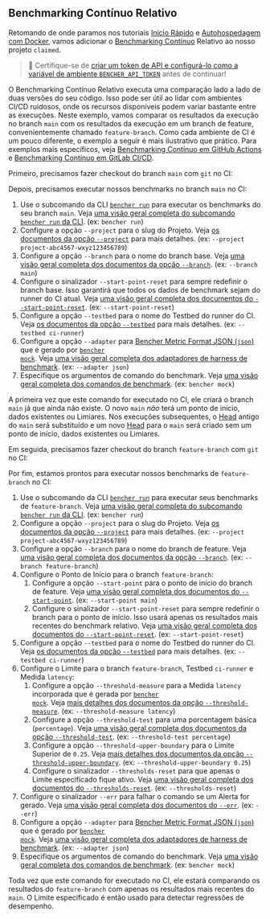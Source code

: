 
## Benchmarking Contínuo Relativo

Retomando de onde paramos nos tutoriais
[Início Rápido][quick start] e [Autohospedagem com Docker][docker self-hosted],
vamos adicionar o [Benchmarking Contínuo][continuous benchmarking] Relativo ao nosso projeto `claimed`.

> 🐰 Certifique-se de
> [criar um token de API e configurá-lo como a variável de ambiente `BENCHER_API_TOKEN`][create an api token]
> antes de continuar!

[quick start]: /pt/docs/tutorial/quick-start/
[docker self-hosted]: /pt/docs/tutorial/docker/
[continuous benchmarking]: /pt/docs/explanation/continuous-benchmarking/
[create an api token]: /pt/docs/tutorial/quick-start/#create-an-api-token

O Benchmarking Contínuo Relativo executa uma comparação lado a lado de duas versões do seu código.
Isso pode ser útil ao lidar com ambientes CI/CD ruidosos,
onde os recursos disponíveis podem variar bastante entre as execuções.
Neste exemplo, vamos comparar os resultados da execução no branch `main`
com os resultados da execução em um branch de feature, convenientemente chamado `feature-branch`.
Como cada ambiente de CI é um pouco diferente,
o exemplo a seguir é mais ilustrativo que prático.
Para exemplos mais específicos, veja [Benchmarking Contínuo em GitHub Actions][github actions]
e [Benchmarking Contínuo em GitLab CI/CD][gitlab ci/cd].

[github actions]: /pt/docs/how-to/github-actions/
[gitlab ci/cd]: /pt/docs/how-to/gitlab-ci-cd/

Primeiro, precisamos fazer checkout do branch `main` com `git` no CI:

<GitCheckoutMain />

Depois, precisamos executar nossos benchmarks no branch `main` no CI:

<RunMainRelative />

1. Use o subcomando da CLI <code><a href="/pt/docs/explanation/bencher-run/">bencher run</a></code>
   para executar os benchmarks do seu branch `main`.
   Veja [uma visão geral completa do subcomando `bencher run` da CLI][bencher run].
   (ex: `bencher run`)
2. Configure a opção `--project` para o slug do Projeto.
   Veja [os documentos da opção `--project`][project option] para mais detalhes.
   (ex: `--project project-abc4567-wxyz123456789`)
3. Configure a opção `--branch` para o nome do branch base.
   Veja [uma visão geral completa dos documentos da opção `--branch`][branch option].
   (ex: `--branch main`)
4. Configure o sinalizador `--start-point-reset` para sempre redefinir o branch base.
   Isso garantirá que todos os dados de benchmark sejam do runner do CI atual.
   Veja [uma visão geral completa dos documentos do `--start-point-reset`][start point reset].
   (ex: `--start-point-reset`)
5. Configure a opção `--testbed` para o nome do Testbed do runner do CI.
   Veja [os documentos da opção `--testbed`][testbed option] para mais detalhes.
   (ex: `--testbed ci-runner`)
6. Configure a opção `--adapter` para [Bencher Metric Format JSON (`json`)][bmf] que é gerado por <code><a href="/pt/docs/reference/bencher-metric-format/#bencher-mock">bencher mock</a></code>.
   Veja [uma visão geral completa dos adaptadores de harness de benchmark][adapter json].
   (ex: `--adapter json`)
7. Especifique os argumentos de comando do benchmark.
    Veja [uma visão geral completa dos comandos de benchmark][command argument].
    (ex: `bencher mock`)

A primeira vez que este comando for executado no CI,
ele criará o branch `main` já que ainda não existe.
O novo `main` _não_ terá um ponto de início, dados existentes ou Limiares.
Nos execuções subsequentes, o [Head][head] antigo do `main` será substituído
e um novo [Head][head] para o `main` será criado sem um ponto de início, dados existentes ou Limiares.

[bencher run]: /pt/docs/explanation/bencher-run/
[project option]: /pt/docs/explanation/bencher-run/#--project-project
[branch option]: /pt/docs/explanation/branch-selection/#--branch-branch
[start point reset]: /pt/docs/explanation/branch-selection/#--start-point-reset
[testbed option]: /pt/docs/explanation/bencher-run/#--testbed-testbed
[bmf]: /pt/docs/reference/bencher-metric-format/
[adapter json]: /pt/docs/explanation/adapters/#-json
[command argument]: /pt/docs/explanation/bencher-run/#benchmark-command
[head]: /pt/docs/explanation/benchmarking/#head

Em seguida, precisamos fazer checkout do branch `feature-branch` com `git` no CI:

<GitCheckoutFeature />

Por fim, estamos prontos para executar nossos benchmarks de `feature-branch` no CI:

<RunFeatureRelative />

1. Use o subcomando da CLI <code><a href="/pt/docs/explanation/bencher-run/">bencher run</a></code>
   para executar seus benchmarks de `feature-branch`.
   Veja [uma visão geral completa do subcomando `bencher run` da CLI][bencher run].
   (ex: `bencher run`)
2. Configure a opção `--project` para o slug do Projeto.
   Veja [os documentos da opção `--project`][project option] para mais detalhes.
   (ex: `--project project-abc4567-wxyz123456789`)
3. Configure a opção `--branch` para o nome do branch de feature.
   Veja [uma visão geral completa dos documentos da opção `--branch`][branch option].
   (ex: `--branch feature-branch`)
4. Configure o Ponto de Início para o branch `feature-branch`:
   1. Configure a opção `--start-point` para o ponto de início do branch de feature.
   Veja [uma visão geral completa dos documentos do `--start-point`][start point].
   (ex: `--start-point main`)
   2. Configure o sinalizador `--start-point-reset` para sempre redefinir o branch para o ponto de início.
   Isso usará apenas os resultados mais recentes do benchmark relativo.
   Veja [uma visão geral completa dos documentos do `--start-point-reset`][start point reset].
   (ex: `--start-point-reset`)
5. Configure a opção `--testbed` para o nome do Testbed do runner do CI.
   Veja [os documentos da opção `--testbed`][testbed option] para mais detalhes.
   (ex: `--testbed ci-runner`)
6. Configure o Limite para o branch `feature-branch`, Testbed `ci-runner` e Medida `latency`:
   1. Configure a opção `--threshold-measure` para a Medida `latency` incorporada que é gerada por <code><a href="/pt/docs/reference/bencher-metric-format/#bencher-mock">bencher mock</a></code>.
   Veja [mais detalhes dos documentos da opção `--threshold-measure`][threshold measure option].
   (ex: `--threshold-measure latency`)
   2. Configure a opção `--threshold-test` para uma porcentagem básica (`percentage`).
   Veja [uma visão geral completa dos documentos da opção `--threshold-test`][threshold test option].
   (ex: `--threshold-test percentage`)
   3. Configure a opção `--threshold-upper-boundary` para o Limite Superior de `0.25`.
   Veja [mais detalhes dos documentos da opção `--threshold-upper-boundary`][threshold upper boundary].
   (ex: `--threshold-upper-boundary 0.25`)
   4. Configure o sinalizador `--thresholds-reset` para que apenas o Limite especificado fique ativo.
   Veja [uma visão geral completa dos documentos do `--thresholds-reset`][thresholds reset].
   (ex: `--thresholds-reset`)
7. Configure o sinalizador `--err` para falhar o comando se um Alerta for gerado.
   Veja [uma visão geral completa dos documentos do `--err`][alert err].
   (ex: `--err`)
8. Configure a opção `--adapter` para [Bencher Metric Format JSON (`json`)][bmf] que é gerado por <code><a href="/pt/docs/reference/bencher-metric-format/#bencher-mock">bencher mock</a></code>.
   Veja [uma visão geral completa dos adaptadores de harness de benchmark][adapter json].
   (ex: `--adapter json`)
9. Especifique os argumentos de comando do benchmark.
   Veja [uma visão geral completa dos comandos de benchmark][command argument].
   (ex: `bencher mock`)

Toda vez que este comando for executado no CI,
ele estará comparando os resultados do `feature-branch` com apenas os resultados mais recentes do `main`.
O Limite especificado é então usado para detectar regressões de desempenho.

[start point]: /pt/docs/explanation/branch-selection/#--start-point-branch
[start point reset]: /pt/docs/explanation/branch-selection/#--start-point-reset
[threshold measure option]: /pt/docs/explanation/thresholds/#--threshold-measure-measure
[threshold test option]: /pt/docs/explanation/thresholds/#--threshold-test-test
[threshold upper boundary]: /pt/docs/explanation/thresholds/#--threshold-upper-boundary-boundary
[thresholds reset]: /pt/docs/explanation/thresholds/#--thresholds-reset
[alert err]: /pt/docs/explanation/thresholds/#--err
